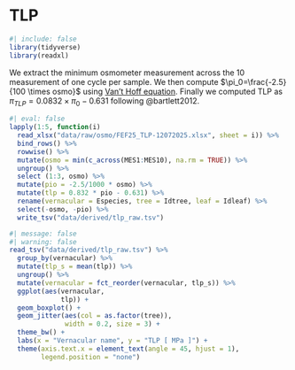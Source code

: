 # TLP {.unnumbered}

```r
#| include: false
library(tidyverse)
library(readxl)
```

We extract the minimum osmometer measurement across the 10 measurement of one cycle per sample. We then compute $\pi_0=\frac{-2.5}{100 \times osmo}$ using [Van't Hoff equation](https://en.wikipedia.org/wiki/Van_%27t_Hoff_equation). Finally we computed TLP as $\pi_{TLP} = 0.0832 \times \pi_0 - 0.631$ following @bartlett2012.

```r
#| eval: false
lapply(1:5, function(i) 
  read_xlsx("data/raw/osmo/FEF25_TLP-12072025.xlsx", sheet = i)) %>% 
  bind_rows() %>% 
  rowwise() %>%
  mutate(osmo = min(c_across(MES1:MES10), na.rm = TRUE)) %>%
  ungroup() %>% 
  select (1:3, osmo) %>% 
  mutate(pio = -2.5/1000 * osmo) %>%
  mutate(tlp = 0.832 * pio - 0.631) %>% 
  rename(vernacular = Especies, tree = Idtree, leaf = Idleaf) %>% 
  select(-osmo, -pio) %>% 
  write_tsv("data/derived/tlp_raw.tsv")
```

```r
#| message: false
#| warning: false
read_tsv("data/derived/tlp_raw.tsv") %>% 
  group_by(vernacular) %>% 
  mutate(tlp_s = mean(tlp)) %>% 
  ungroup() %>% 
  mutate(vernacular = fct_reorder(vernacular, tlp_s)) %>% 
  ggplot(aes(vernacular,
             tlp)) +
  geom_boxplot() +
  geom_jitter(aes(col = as.factor(tree)),
              width = 0.2, size = 3) + 
  theme_bw() +
  labs(x = "Vernacular name", y = "TLP [ MPa ]") +
  theme(axis.text.x = element_text(angle = 45, hjust = 1),
        legend.position = "none")
```
